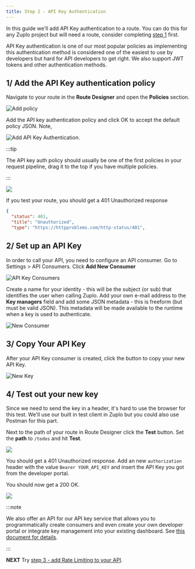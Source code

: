 ```yaml
---
title: Step 2 - API Key Authentication
---
```


In this guide we'll add API Key authentication to a route. You can do this for
any Zuplo project but will need a route, consider completing
[step 1](./step-1-setup-basic-gateway.md) first.

API Key authentication is one of our most popular policies as implementing this
authentication method is considered one of the easiest to use by developers but
hard for API developers to get right. We also support JWT tokens and other
authentication methods.

## 1/ Add the API Key authentication policy

Navigate to your route in the **Route Designer** and open the **Policies**
section.

![Add policy](https://cdn.zuplo.com/assets/14b608c1-d95c-4b98-9ae8-16affad90eca.png)

Add the API key authentication policy and click OK to accept the default policy
JSON. Note,

![Add API Key Authentication](https://cdn.zuplo.com/assets/811a8152-9648-4377-a070-be6ec539a4d6.png).

:::tip

The API key auth policy should usually be one of the first policies in your
request pipeline, drag it to the top if you have multiple policies.

:::

![](https://cdn.zuplo.com/assets/8f698429-f265-40d9-99d7-156b28b7ef1b.gif)

If you test your route, you should get a 401 Unauthorized response

```json
{
  "status": 401,
  "title": "Unauthorized",
  "type": "https://httpproblems.com/http-status/401",
```

## 2/ Set up an API Key

In order to call your API, you need to configure an API consumer. Go to
Settings > API Consumers. Click **Add New Consumer**

![API Key Consumers](https://cdn.zuplo.com/assets/a716aeeb-4355-45ff-a8ed-4c20d6644424.png)

Create a name for your identity - this will be the subject (or sub) that
identifies the user when calling Zuplo. Add your own e-mail address to the **Key
managers** field and add some JSON metadata - this is freeform (but must be
valid JSON). This metadata will be made available to the runtime when a key is
used to authenticate.

![New Consumer](https://cdn.zuplo.com/assets/71bee20e-eac7-4067-b1a3-50bc8267b330.png)

## 3/ Copy Your API Key

After your API Key consumer is created, click the button to copy your new API
Key.

![New Key](https://cdn.zuplo.com/assets/aa2561ec-f6b8-4a72-8005-95dfa1ff1970.png)

## 4/ Test out your new key

Since we need to send the key in a header, it's hard to use the browser for this
test. We'll use our built in test client in Zuplo but you could also use Postman
for this part.

Next to the path of your route in Route Designer click the **Test** button. Set
the **path** to `/todos` and hit **Test**.

![](https://cdn.zuplo.com/assets/c2db1247-eb72-474d-bfed-8b14b3b62b5e.png)

You should get a 401 Unauthorized response. Add an new `authorization` header
with the value `Bearer YOUR_API_KEY` and insert the API Key you got from the
developer portal.

You should now get a 200 OK.

![](https://cdn.zuplo.com/assets/87c03fc4-4525-43dd-8eb7-15808b545fef.png)

:::note

We also offer an API for our API key service that allows you to programmatically
create consumers and even create your own developer portal or integrate key
management into your existing dashboard. See
[this document for details](./api-key-api.md).

:::

**NEXT** Try
[step 3 - add Rate Limiting to your API](./step-3-add-rate-limiting.md).
